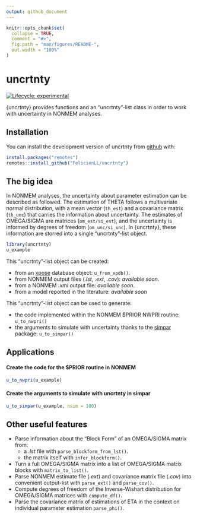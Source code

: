 ```yaml
---
output: github_document
---
```


<!-- README.md is generated from README.Rmd. Please edit that file -->

```r
knitr::opts_chunk$set(
  collapse = TRUE,
  comment = "#>",
  fig.path = "man/figures/README-",
  out.width = "100%"
)
```

# uncrtnty

<!-- badges: start -->
[![Lifecycle: experimental](https://img.shields.io/badge/lifecycle-experimental-orange.svg)](https://lifecycle.r-lib.org/articles/stages.html#experimental)
<!-- badges: end -->

{uncrtnty} provides functions and an "uncrtnty"-list class in order to work with uncertainty in NONMEM analyses.

## Installation

You can install the development version of uncrtnty from [github](https://github.com/FelicienLL/uncrtnty) with:

```r
install.packages("remotes")
remotes::install_github("FelicienLL/uncrtnty")
```

## The big idea

In NONMEM analyses, the uncertainty about parameter estimation can be described as followed. The estimation of THETA follows a multivariate normal distribution, with a mean vector (`th_est`) and a covariance matrix (`th_unc`) that carries the information about uncertainty. The estimates of OMEGA/SIGMA are matrices (`om_est/si_est`), and the uncertainty is informed by degrees of freedom (`om_unc/si_unc`). In {uncrtnty}, these information are storred into a single "uncrtnty"-list object.


```r
library(uncrtnty)
u_example
```

This "uncrtnty"-list object can be created:

  * from an [xpose](https://github.com/UUPharmacometrics/xpose) database object: `u_from_xpdb()`.
  * from NONMEM output files (*.lst*, *.ext*, *.cov*): *available soon*.
  * from a NONMEM *.xml* output file: *available soon*.
  * from a model reported in the literature: *available soon*

This "uncrtnty"-list object can be used to generate: 

  * the code implemented within the NONMEM $PRIOR NWPRI routine: `u_to_nwpri()`
  * the arguments to simulate with uncertainty thanks to the [simpar](https://github.com/metrumresearchgroup/simpar) package: `u_to_simpar()`

## Applications
#### Create the code for the $PRIOR routine in NONMEM
```r
u_to_nwpri(u_example)
```

#### Create the arguments to simulate with uncrtnty in simpar
```r
u_to_simpar(u_example, nsim = 100)
```


## Other useful features

  * Parse information about the "Block Form" of an OMEGA/SIGMA matrix from:
    + a *.lst* file with `parse_blockform_from_lst()`.
    + the matrix itself with `infer_blockform()`.
  * Turn a full OMEGA/SIGMA matrix into a list of OMEGA/SIGMA matrix blocks with `matrix_to_list()`.
  * Parse NONMEM estimate file (*.ext*) and covariance matrix file (*.cov*) into convenient output-list with `parse_ext()` and `parse_cov()`.
  * Compute degrees of freedom of the Inverse-Wishart distribution for OMEGA/SIGMA matrices with `compute_df()`.
  * Parse the covariance matrix of estimations of ETA in the context on individual parameter estimation `parse_phi()`.
